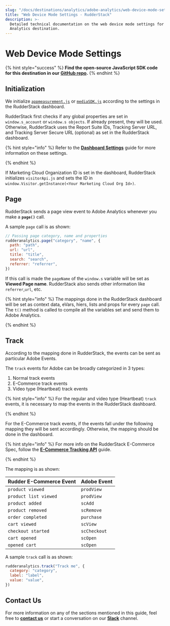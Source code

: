 ```yaml
---
slug: "/docs/destinations/analytics/adobe-analytics/web-device-mode-settings"
title: "Web Device Mode Settings - RudderStack"
description: >-
  Detailed technical documentation on the web device mode settings for Adobe
  Analytics destination.
---
```


# Web Device Mode Settings

{% hint style="success" %}
**Find the open-source JavaScript SDK code for this destination in our**
[**GitHub
repo**](https://github.com/rudderlabs/rudder-sdk-js/tree/adobe-analytics-dest-prod-staging/integrations/AdobeAnalytics)**.**
{% endhint %}

## Initialization

We initialize [`appmeasurement.js`](https://cdn.rudderlabs.com/adobe-analytics-js/adobe-analytics-js.js) or [`mediaSDK.js`](https://cdn.rudderlabs.com/adobe-analytics-js/adobe-analytics-js-heartbeat.js) according to the settings in the RudderStack dashboard.

RudderStack first checks if any global properties are set in `window.s_account` or `window.s objects`. If already present, they will be used. Otherwise, RudderStack uses the Report Suite IDs, Tracking Server URL, and Tracking Server Secure URL \(optional\) as set in the RudderStack dashboard.

{% hint style="info" %}
Refer to the [**Dashboard Settings**](setting-up-adobe-analytics-in-rudderstack.md) guide for more information on these settings.

{% endhint %}

If Marketing Cloud Organization ID is set in the dashboard, RudderStack initializes `visitorApi.js` and sets the ID in `window.Visitor.getInstance(<Your Marketing Cloud Org Id>)`.

## Page

RudderStack sends a page view event to Adobe Analytics whenever you make a **`page()`** call.

A sample `page` call is as shown:

```javascript
// Passing page category, name and properties
rudderanalytics.page("category", "name", {
  path: "path",
  url: "url",
  title: "title",
  search: "search",
  referrer: "referrer",
})
```

If this call is made the `pageName` of the `window.s` variable will be set as **Viewed Page name**. RudderStack also sends other information like `referrer`,`url`, etc.

{% hint style="info" %}
The mappings done in the RudderStack dashboard will be set as context data, eVars, hiers, lists and props for every `page` call. The `t()` method is called to compile all the variables set and send them to Adobe Analytics.

{% endhint %}

## Track

According to the mapping done in RudderStack, the events can be sent as particular Adobe Events.

The `track` events for Adobe can be broadly categorized in 3 types:

1. Normal track events
2. E-Commerce track events
3. Video type \(Heartbeat\) track events

{% hint style="info" %}
For the regular and video type \(Heartbeat\) `track` events, it is necessary to map the events in the RudderStack dashboard.

{% endhint %}

For the E-Commerce track events, if the events fall under the following mapping they will be sent accordingly. Otherwise, the mapping should be done in the dashboard.

{% hint style="info" %}
For more info on the RudderStack E-Commerce Spec, follow the [**E-Commerce Tracking API**](../../../rudderstack-api/api-specification/rudderstack-ecommerce-events-specification/) guide.

{% endhint %}

The mapping is as shown:

| Rudder E-Commerce Event | Adobe Event  |
| :---------------------- | :----------- |
| `product viewed`        | `prodView`   |
| `product list viewed`   | `prodView`   |
| `product added`         | `scAdd`      |
| `product removed`       | `scRemove`   |
| `order completed`       | `purchase`   |
| `cart viewed`           | `scView`     |
| `checkout started`      | `scCheckout` |
| `cart opened`           | `scOpen`     |
| `opened cart`           | `scOpen`     |

A sample `track` call is as shown:

```javascript
rudderanalytics.track("Track me", {
  category: "category",
  label: "label",
  value: "value",
})
```

## Contact Us

For more information on any of the sections mentioned in this guide, feel free to [**contact us**](mailto:%20docs@rudderstack.com) or start a conversation on our [**Slack**](https://resources.rudderstack.com/join-rudderstack-slack) channel.
